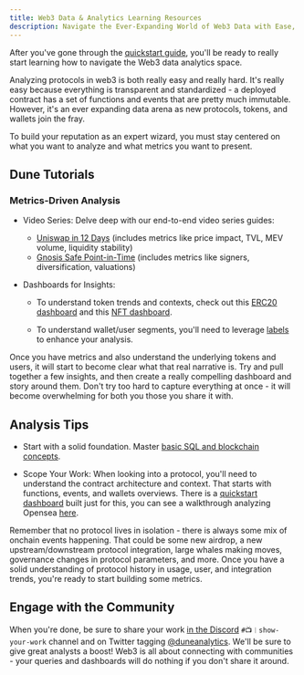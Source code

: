 ```yaml
---
title: Web3 Data & Analytics Learning Resources
description: Navigate the Ever-Expanding World of Web3 Data with Ease, from Beginners to Experts
---
```


After you've gone through the [quickstart guide](../quickstart.md), you'll be ready to really start learning how to navigate the Web3 data analytics space.

Analyzing protocols in web3 is both really easy and really hard. It's really easy because everything is transparent and standardized - a deployed contract has a set of functions and events that are pretty much immutable. However, it's an ever expanding data arena as new protocols, tokens, and wallets join the fray. 

To build your reputation as an expert wizard, you must stay centered on what you want to analyze and what metrics you want to present.

## Dune Tutorials

### Metrics-Driven Analysis

- Video Series: Delve deep with our end-to-end video series guides:

    - [Uniswap in 12 Days](https://www.youtube.com/watch?v=FtnGiI9MGgA&list=PLK3b5d4iK10cIrN8c_au9RrC0_eBCOyR2&index=1&t=149s) (includes metrics like price impact, TVL, MEV volume, liquidity stability)
    - [Gnosis Safe Point-in-Time](https://www.youtube.com/watch?v=8atzYkpez5I) (includes metrics like signers, diversification, valuations)

- Dashboards for Insights:
    
    - To understand token trends and contexts, check out this [ERC20 dashboard](https://dune.com/ilemi/Token-Overview-Metrics) and this [NFT dashboard](https://dune.com/rantum/NFT-Collection-Dashboard). 

    - To understand wallet/user segments, you'll need to leverage [labels](../data-tables/spellbook/top-tables/labels.md) to enhance your analysis.

Once you have metrics and also understand the underlying tokens and users, it will start to become clear what that real narrative is. Try and pull together a few insights, and then create a really compelling dashboard and story around them. Don't try too hard to capture everything at once - it will become overwhelming for both you those you share it with. 


## Analysis Tips
- Start with a solid foundation. Master [basic SQL and blockchain concepts](https://web3datadegens.substack.com/p/a-basic-wizard-guide-to-dune-sql).

- Scope Your Work:
When looking into a protocol, you'll need to understand the contract architecture and context. That starts with functions, events, and wallets overviews. There is a [quickstart dashboard](https://dune.com/ilemi/contract-quickstart) built just for this, you can see a walkthrough analyzing Opensea [here](https://read.cryptodatabytes.com/p/how-to-start-analyzing-any-web3-protocol). 

Remember that no protocol lives in isolation - there is always some mix of onchain events happening. That could be some new airdrop, a new upstream/downstream protocol integration, large whales making moves, governance changes in protocol parameters, and more. Once you have a solid understanding of protocol history in usage, user, and integration trends, you're ready to start building some metrics.

## Engage with the Community

When you're done, be sure to share your work [in the Discord](https://discord.com/invite/ErrzwBz) `#📺︱show-your-work` channel and on Twitter tagging [@duneanalytics](https://twitter.com/DuneAnalytics). We'll be sure to give great analysts a boost! Web3 is all about connecting with communities - your queries and dashboards will do nothing if you don't share it around.